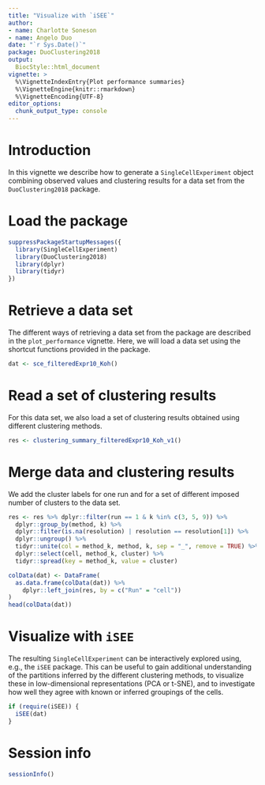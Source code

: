 ```yaml
---
title: "Visualize with `iSEE`"
author: 
- name: Charlotte Soneson
- name: Angelo Duo
date: "`r Sys.Date()`"
package: DuoClustering2018
output:
  BiocStyle::html_document
vignette: >
  %\VignetteIndexEntry{Plot performance summaries}
  %\VignetteEngine{knitr::rmarkdown}
  %\VignetteEncoding{UTF-8}
editor_options: 
  chunk_output_type: console
---
```


# Introduction

In this vignette we describe how to generate a `SingleCellExperiment` object
combining observed values and clustering results for a data set from the
`DuoClustering2018` package.

# Load the package

```r
suppressPackageStartupMessages({
  library(SingleCellExperiment)
  library(DuoClustering2018)
  library(dplyr)
  library(tidyr)
})
```

# Retrieve a data set

The different ways of retrieving a data set from the package are described in
the `plot_performance` vignette. Here, we will load a data set using the
shortcut functions provided in the package.

```r
dat <- sce_filteredExpr10_Koh()
```

# Read a set of clustering results

For this data set, we also load a set of clustering results obtained using
different clustering methods.

```r
res <- clustering_summary_filteredExpr10_Koh_v1()
```

# Merge data and clustering results

We add the cluster labels for one run and for a set of different imposed number
of clusters to the data set.

```r
res <- res %>% dplyr::filter(run == 1 & k %in% c(3, 5, 9)) %>%
  dplyr::group_by(method, k) %>% 
  dplyr::filter(is.na(resolution) | resolution == resolution[1]) %>%
  dplyr::ungroup() %>% 
  tidyr::unite(col = method_k, method, k, sep = "_", remove = TRUE) %>% 
  dplyr::select(cell, method_k, cluster) %>%
  tidyr::spread(key = method_k, value = cluster)

colData(dat) <- DataFrame(
  as.data.frame(colData(dat)) %>%
    dplyr::left_join(res, by = c("Run" = "cell"))
)
head(colData(dat))
```

# Visualize with `iSEE`

The resulting `SingleCellExperiment` can be interactively explored using, e.g.,
the `iSEE` package. This can be useful to gain additional understanding of the
partitions inferred by the different clustering methods, to visualize these in
low-dimensional representations (PCA or t-SNE), and to investigate how well they
agree with known or inferred groupings of the cells.

```r
if (require(iSEE)) {
  iSEE(dat)
}
```

# Session info

```r
sessionInfo()
```

